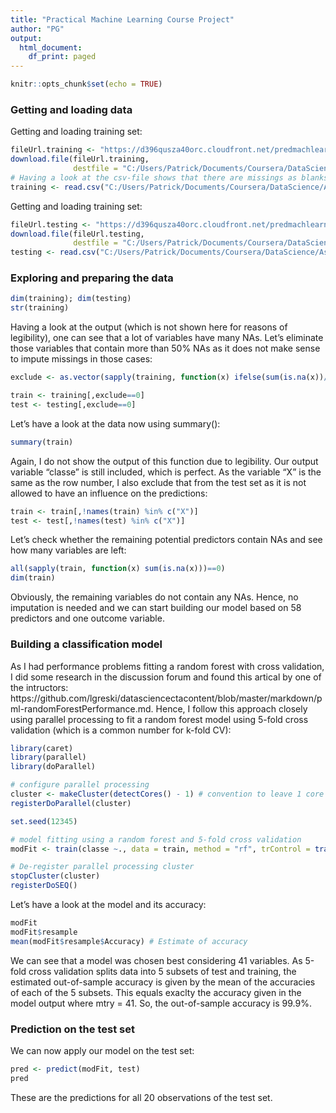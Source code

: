 ---
title: "Practical Machine Learning Course Project"
author: "PG"
output:
  html_document:
    df_print: paged
---

```{r setup, include=FALSE}
knitr::opts_chunk$set(echo = TRUE)
```

### Getting and loading data

Getting and loading training set:

```{r loadtraining, cache = TRUE}
fileUrl.training <- "https://d396qusza40orc.cloudfront.net/predmachlearn/pml-training.csv"
download.file(fileUrl.training,
              destfile = "C:/Users/Patrick/Documents/Coursera/DataScience/Assignments/Course8/pml-training.csv")
# Having a look at the csv-file shows that there are missings as blanks and NAs as well as errors called #DIV/0! which I all mark as NA:
training <- read.csv("C:/Users/Patrick/Documents/Coursera/DataScience/Assignments/Course8/pml-training.csv", na.strings = c("NA","","#DIV/0!"))
```


Getting and loading training set: 

```{r loadtesting, cache = TRUE}
fileUrl.testing <- "https://d396qusza40orc.cloudfront.net/predmachlearn/pml-testing.csv"
download.file(fileUrl.testing,
              destfile = "C:/Users/Patrick/Documents/Coursera/DataScience/Assignments/Course8/pml-testing.csv")
testing <- read.csv("C:/Users/Patrick/Documents/Coursera/DataScience/Assignments/Course8/pml-testing.csv", na.strings = c("NA","","#DIV/0!"))
```


### Exploring and preparing the data

```{r exploretesting, results="hide"}
dim(training); dim(testing)
str(training)
```

Having a look at the output (which is not shown here for reasons of legibility), one can see that a lot of variables have many NAs. Let's eliminate those variables that contain more than 50% NAs as it does not make sense to impute missings in those cases:

```{r excludeNAs}
exclude <- as.vector(sapply(training, function(x) ifelse(sum(is.na(x))/length(x)>0.5,1,0)))

train <- training[,exclude==0]
test <- testing[,exclude==0]
```

Let's have a look at the data now using summary():

```{r summarytraining, results="hide"}
summary(train)
```

Again, I do not show the output of this function due to legibility. Our output variable "classe" is still included, which is perfect. As the variable "X" is the same as the row number, I also exclude that from the test set as it is not allowed to have an influence on the predictions:

```{r excludeX}
train <- train[,!names(train) %in% c("X")]
test <- test[,!names(test) %in% c("X")]
```

Let's check whether the remaining potential predictors contain NAs and see how many variables are left:

```{r checkNAs}
all(sapply(train, function(x) sum(is.na(x)))==0)
dim(train)
```

Obviously, the remaining variables do not contain any NAs. Hence, no imputation is needed and we can start building our model based on 58 predictors and one outcome variable.


### Building a classification model

As I had performance problems fitting a random forest with cross validation, I did some research in the discussion forum and found this artical by one of the intructors: https://github.com/lgreski/datasciencectacontent/blob/master/markdown/pml-randomForestPerformance.md.
Hence, I follow this approach closely using parallel processing to fit a random forest model using 5-fold cross validation (which is a common number for k-fold CV):

```{r loadlibraries_modelling, message=FALSE, warning=FALSE}
library(caret)
library(parallel)
library(doParallel)

# configure parallel processing
cluster <- makeCluster(detectCores() - 1) # convention to leave 1 core for OS
registerDoParallel(cluster)

set.seed(12345)

# model fitting using a random forest and 5-fold cross validation
modFit <- train(classe ~., data = train, method = "rf", trControl = trainControl(method = "cv", number = 5, allowParallel = TRUE))

# De-register parallel processing cluster
stopCluster(cluster)
registerDoSEQ()
```

Let's have a look at the model and its accuracy:

```{r output}
modFit
modFit$resample
mean(modFit$resample$Accuracy) # Estimate of accuracy
```

We can see that a model was chosen best considering 41 variables. As 5-fold cross validation splits data into 5 subsets of test and training, the estimated out-of-sample accuracy is given by the mean of the accuracies of each of the 5 subsets. This equals exaclty the accuracy given in the model output where mtry = 41. So, the out-of-sample accuracy is 99.9%.


### Prediction on the test set

We can now apply our model on the test set:

```{r prediction}
pred <- predict(modFit, test)
pred
```

These are the predictions for all 20 observations of the test set.

